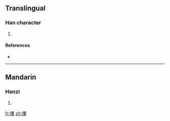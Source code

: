 ==Translingual==

===Han character===
{{Han char|rn=64|rad=手|as=13|sn=16|four=|canj=手廿金木 (QTCD)}}

# {{defn|Han|sort=手13}}

====References====
* {{Han ref|kx=0458.060|dkj=12797|hdz=31968.020|uh=64C8|ud=25800}}

----

==Mandarin==

===Hanzi===
{{cmn-hanzi|pin=[[bǔ]] ([[bu3]]), [[pū]] ([[pu1]])|wg=pu<sup>3</sup>, p'u<sup>1</sup>}}

# {{defn|Mandarin}}

[[fr:擈]]
[[zh:擈]]